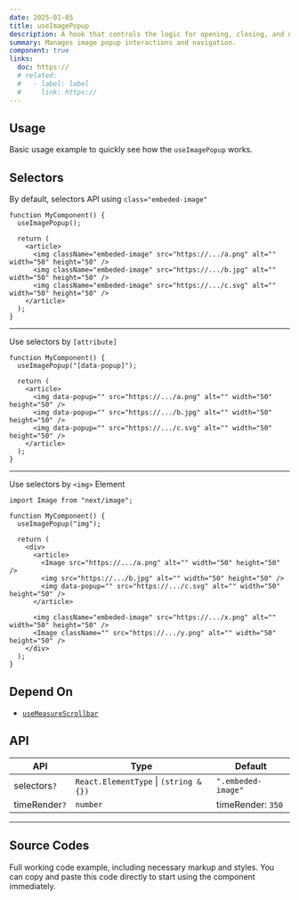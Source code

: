```yaml
---
date: 2025-01-05
title: useImagePopup
description: A hook that controls the logic for opening, closing, and navigating image popups or previews.
summary: Manages image popup interactions and navigation.
component: true
links:
  doc: https://
  # related:
  #   - label: label
  #     link: https://
---
```


## Usage

Basic usage example to quickly see how the `useImagePopup` works.

<UseImagePopupDemosUsage />

## Selectors

By default, selectors API using `class="embeded-image"`

```tsx showLineNumbers{number} /embeded-image/#i
function MyComponent() {
  useImagePopup();

  return (
    <article>
      <img className="embeded-image" src="https://.../a.png" alt="" width="50" height="50" />
      <img className="embeded-image" src="https://.../b.jpg" alt="" width="50" height="50" />
      <img className="embeded-image" src="https://.../c.svg" alt="" width="50" height="50" />
    </article>
  );
}
```

---

Use selectors by `[attribute]`

```tsx showLineNumbers{number} /"[data-popup]"/#at /data-popup/#at
function MyComponent() {
  useImagePopup("[data-popup]");

  return (
    <article>
      <img data-popup="" src="https://.../a.png" alt="" width="50" height="50" />
      <img data-popup="" src="https://.../b.jpg" alt="" width="50" height="50" />
      <img data-popup="" src="https://.../c.svg" alt="" width="50" height="50" />
    </article>
  );
}
```

---

Use selectors by `<img>` Element

```tsx showLineNumbers{number} /"img"/ /img/ /Image/3-5
import Image from "next/image";

function MyComponent() {
  useImagePopup("img");

  return (
    <div>
      <article>
        <Image src="https://.../a.png" alt="" width="50" height="50" />
        <img src="https://.../b.jpg" alt="" width="50" height="50" />
        <img data-popup="" src="https://.../c.svg" alt="" width="50" height="50" />
      </article>

      <img className="embeded-image" src="https://.../x.png" alt="" width="50" height="50" />
      <Image className="" src="https://.../y.png" alt="" width="50" height="50" />
    </div>
  );
}
```

## Depend On

- [`useMeasureScrollbar`](/docs/hooks/use-measure-scrollbar)

## API

| API           | Type                                   | Default            |
| ------------- | -------------------------------------- | ------------------ |
| selectors`?`  | `React.ElementType` \| `(string & {})` | `".embeded-image"` |
| timeRender`?` | `number`                               | timeRender: `350`  |

---

## Source Codes

Full working code example, including necessary markup and styles.
You can copy and paste this code directly to start using the component immediately.

<SourceCodes name="use-image-popup" />

